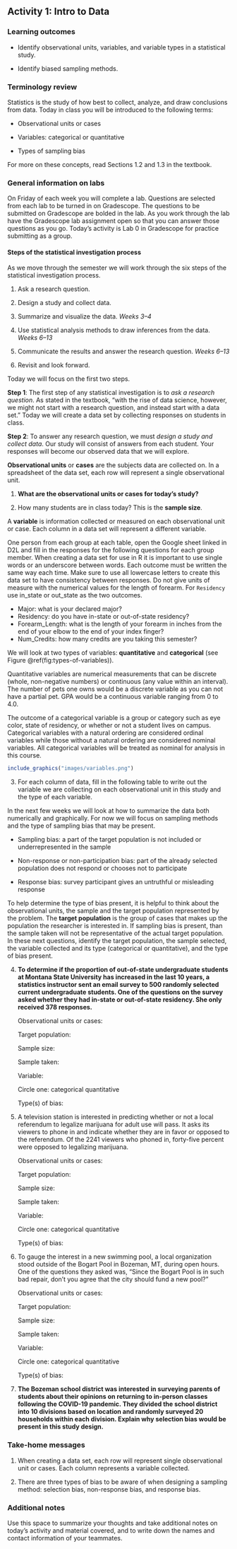 ## Activity 1:  Intro to Data

\setstretch{1}

### Learning outcomes

* Identify observational units, variables, and variable types in a statistical study.

* Identify biased sampling methods.

### Terminology review
Statistics is the study of how best to collect, analyze, and draw conclusions from data.  Today in class you will be introduced to the following terms:

* Observational units or cases

* Variables: categorical or quantitative 

* Types of sampling bias 

For more on these concepts, read Sections 1.2 and 1.3 in the textbook.

### General information on labs

On Friday of each week you will complete a lab. Questions are selected from each lab to be turned in on Gradescope.  The questions to be submitted on Gradescope are bolded in the lab.  As you work through the lab have the Gradescope lab assignment open so that you can answer those questions as you go.  Today's activity is Lab 0 in Gradescope for practice submitting as a group.

#### Steps of the statistical investigation process {-}

As we move through the semester we will work through the six steps of the statistical investigation process.  

1. Ask a research question.

2. Design a study and collect data.

3. Summarize and visualize the data. *Weeks 3--4*

4. Use statistical analysis methods to draw inferences from the data. *Weeks 6--13*

5. Communicate the results and answer the research question. *Weeks 6--13*

6. Revisit and look forward.

Today we will focus on the first two steps.

**Step 1**: The first step of any statistical investigation is to *ask a research question*.  As stated in the textbook, "with the rise of data science, however, we might not start with a research question, and instead start with a data set."  Today we will create a data set by collecting responses on students in class.

**Step 2**: To answer any research question, we must *design a study and collect data*. Our study will consist of answers from each student.  Your responses will become our observed data that we will explore.  

**Observational units** or **cases** are the subjects data are collected on. In a spreadsheet of the data set, each row will represent a single observational unit.  

1. **What are the observational units or cases for today's study? ** 

\vspace{0.2in}

2. How many students are in class today? This is the **sample size**.

\vspace{0.2in}

A **variable** is information collected or measured on each observational unit or case. Each column in a data set will represent a different variable. 

One person from each group at each table, open the Google sheet linked in D2L and fill in the responses for the following questions for each group member.  When creating a data set for use in R it is important to use single words or an underscore between words.  Each outcome must be written the same way each time.  Make sure to use all lowercase letters to create this data set to have consistency between responses.  Do not give units of measure with the numerical values for the length of forearm.  For `Residency` use in_state or out_state as the two outcomes.

* Major: what is your declared major?
* Residency: do you have in-state or out-of-state residency?
* Forearm_Length:  what is the length of your forearm in inches from the end of your elbow to the end of your index finger?
* Num_Credits: how many credits are you taking this semester?

We will look at two types of variables: **quantitative** and **categorical** (see Figure \@ref(fig:types-of-variables)). 

Quantitative variables are numerical measurements that can be discrete (whole, non-negative numbers) or continuous (any value within an interval).  The number of pets one owns would be a discrete variable as you can not have a partial pet.  GPA would be a continuous variable ranging from 0 to 4.0. 

The outcome of a categorical variable is a group or category such as eye color, state of residency, or whether or not a student lives on campus. Categorical variables with a natural ordering are considered ordinal variables while those without a natural ordering are considered nominal variables.  All categorical variables will be treated as nominal for analysis in this course. 

```r
include_graphics("images/variables.png")
```

\newpage

3. For each column of data, fill in the following table to write out the variable we are collecting on each observational unit in this study and the type of each variable.

\begin{center}
\begin{tabular}{|l|p{2in}|p{2in}|} \hline
Column & Variable & Type of Variable  \\ \hline
Major & & \\ 
& & \\ \hline
Residency & & \\ 
& & \\ \hline
Forearm Length & & \\ 
& & \\ \hline
Num Credits & & \\ 
& & \\ \hline
\end{tabular}
\end{center}

In the next few weeks we will look at how to summarize the data both numerically and graphically.  For now we will focus on sampling methods and the type of sampling bias that may be present.  

* Sampling bias: a part of the target population is not included or underrepresented in the sample

* Non-response or non-participation bias: part of the already selected population does not respond or chooses not to participate

* Response bias: survey participant gives an untruthful or misleading response

To help determine the type of bias present, it is helpful to think about the observational units, the sample and the target population represented by the problem.  The **target population** is the group of cases that makes up the population the researcher is interested in. If sampling bias is present, than the sample taken will not be representative of the actual target population.  In these next questions, identify the target population, the sample selected, the variable collected and its type (categorical or quantitative), and the type of bias present.

4. **To determine if the proportion of out-of-state undergraduate students at Montana State University has increased in the last 10 years, a statistics instructor sent an email survey to 500 randomly selected current undergraduate students.  One of the questions on the survey asked whether they had in-state or out-of-state residency.  She only received 378 responses.**
\vspace{0.25in}

    Observational units or cases:
\vspace{0.3in}

    Target population:
\vspace{0.3in}

    Sample size:
\vspace{0.3in}

    Sample taken:
\vspace{0.3in}

    Variable:
\vspace{0.3in}

    Circle one:  categorical              quantitative

    Type(s) of bias:
\vspace{0.3in}

5.  A television station is interested in predicting whether or not a local referendum to legalize marijuana for adult use will pass. It asks its viewers to phone in and indicate whether they are in favor or opposed to the referendum. Of the 2241 viewers who phoned in, forty-five percent were opposed to legalizing marijuana.
\vspace{0.1in}

    Observational units or cases:
\vspace{0.3in}

    Target population:
\vspace{0.3in}

    Sample size:
\vspace{0.3in}

    Sample taken:
\vspace{0.3in}

    Variable:
\vspace{0.3in}

    Circle one:  categorical              quantitative

    Type(s) of bias:
\vspace{0.3in}

6. To gauge the interest in a new swimming pool, a local organization stood outside of the Bogart Pool in Bozeman, MT, during open hours.  One of the questions they asked was, "Since the Bogart Pool is in such bad repair, don't you agree that the city should fund a new pool?"
\vspace{0.1in}

    Observational units or cases:
\vspace{0.3in}

    Target population:
\vspace{0.3in}

    Sample size:
\vspace{0.3in}

    Sample taken:
\vspace{0.3in}

    Variable:
\vspace{0.3in}

    Circle one:  categorical              quantitative

    Type(s) of bias:
\vspace{0.3in}

\newpage

7. **The Bozeman school district was interested in surveying parents of students about their opinions on returning to in-person classes following the COVID-19 pandemic.  They divided the school district into 10 divisions based on location and randomly surveyed 20 households within each division.  Explain why selection bias would be present in this study design.**
\vspace{1in}


### Take-home messages

1. When creating a data set, each row will represent single observational unit or cases. Each column represents a variable collected.

2. There are three types of bias to be aware of when designing a sampling method: selection bias, non-response bias, and response bias.

### Additional notes

Use this space to summarize your thoughts and take additional notes on today's activity and material covered, and to write down the names and contact information of your teammates.

\newpage
